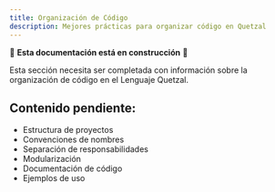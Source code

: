 ```yaml
---
title: Organización de Código
description: Mejores prácticas para organizar código en Quetzal
---
```


🚧 **Esta documentación está en construcción** 🚧

Esta sección necesita ser completada con información sobre la organización de código en el Lenguaje Quetzal.

## Contenido pendiente:
- Estructura de proyectos
- Convenciones de nombres
- Separación de responsabilidades
- Modularización
- Documentación de código
- Ejemplos de uso
